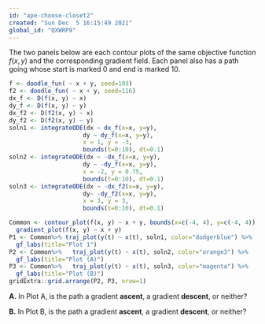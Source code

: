```yaml
---
id: "ape-choose-closet2"
created: "Sun Dec  5 16:15:49 2021"
global_id: "QXWRP9"
---
```


The two panels below are each contour plots of the same objective function $f(x,y)$ and the corresponding gradient field. Each panel also has a path going whose start is marked 0 and end is marked 10.

```r
f <- doodle_fun( ~ x + y, seed=103)
f2 <- doodle_fun( ~ x + y, seed=116)
dx_f <- D(f(x, y) ~ x)
dy_f <- D(f(x, y) ~ y)
dx_f2 <- D(f2(x, y) ~ x)
dy_f2 <- D(f2(x, y) ~ y)
soln1 <- integrateODE(dx ~ dx_f(x=x, y=y), 
                     dy ~ dy_f(x=x, y=y), 
                     x = 1, y = -3,
                     bounds(t=0:10), dt=0.1)
soln2 <- integrateODE(dx ~ -dx_f(x=x, y=y), 
                     dy ~ -dy_f(x=x, y=y), 
                     x = -2, y = 0.75,
                     bounds(t=0:10), dt=0.1)
soln3 <- integrateODE(dx ~ -dx_f2(x=x, y=y), 
                     dy~ -dy_f2(x=x, y=y), 
                     x = 3, y = 3,
                     bounds(t=0:10), dt=0.1)

Common <- contour_plot(f(x, y) ~ x + y, bounds(x=c(-4, 4), y=c(-4, 4))) %>%
  gradient_plot(f(x, y) ~ x + y) 
P1 <- Common%>% traj_plot(y(t) ~ x(t), soln1, color="dodgerblue") %>%
  gf_labs(title="Plot 1")
P2 <- Common%>%   traj_plot(y(t) ~ x(t), soln2, color="orange3") %>%
  gf_labs(title="Plot (A)")
P3 <- Common%>%   traj_plot(y(t) ~ x(t), soln3, color="magenta") %>%
  gf_labs(title="Plot (B)")
gridExtra::grid.arrange(P2, P3, nrow=1)
```


**A.** In Plot A, is the path a  gradient **ascent**, a gradient **descent**, or neither?

**B.** In Plot B, is the path a  gradient **ascent**, a gradient **descent**, or neither?

